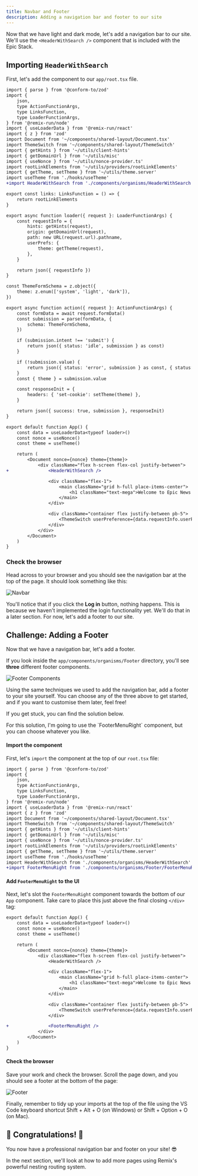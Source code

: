 ```yaml
---
title: Navbar and Footer
description: Adding a navigation bar and footer to our site
---
```



Now that we have light and dark mode, let's add a navigation bar to our site. We'll use the `<HeaderWithSearch />` component that is included with the Epic Stack.

## Importing `HeaderWithSearch`

First, let's add the component to our `app/root.tsx` file.

```diff lang="tsx" title="app/root.tsx" collapse={1-16, 20-61, 79-82}
import { parse } from '@conform-to/zod'
import {
	json,
	type ActionFunctionArgs,
	type LinksFunction,
	type LoaderFunctionArgs,
} from '@remix-run/node'
import { useLoaderData } from '@remix-run/react'
import { z } from 'zod'
import Document from '~/components/shared-layout/Document.tsx'
import ThemeSwitch from '~/components/shared-layout/ThemeSwitch'
import { getHints } from '~/utils/client-hints'
import { getDomainUrl } from '~/utils/misc'
import { useNonce } from '~/utils/nonce-provider.ts'
import rootLinkElements from '~/utils/providers/rootLinkElements'
import { getTheme, setTheme } from '~/utils/theme.server'
import useTheme from './hooks/useTheme'
+import HeaderWithSearch from './components/organisms/HeaderWithSearch'

export const links: LinksFunction = () => {
	return rootLinkElements
}

export async function loader({ request }: LoaderFunctionArgs) {
	const requestInfo = {
		hints: getHints(request),
		origin: getDomainUrl(request),
		path: new URL(request.url).pathname,
		userPrefs: {
			theme: getTheme(request),
		},
	}

	return json({ requestInfo })
}

const ThemeFormSchema = z.object({
	theme: z.enum(['system', 'light', 'dark']),
})

export async function action({ request }: ActionFunctionArgs) {
	const formData = await request.formData()
	const submission = parse(formData, {
		schema: ThemeFormSchema,
	})

	if (submission.intent !== 'submit') {
		return json({ status: 'idle', submission } as const)
	}

	if (!submission.value) {
		return json({ status: 'error', submission } as const, { status: 400 })
	}
	const { theme } = submission.value

	const responseInit = {
		headers: { 'set-cookie': setTheme(theme) },
	}

	return json({ success: true, submission }, responseInit)
}

export default function App() {
	const data = useLoaderData<typeof loader>()
	const nonce = useNonce()
	const theme = useTheme()

	return (
		<Document nonce={nonce} theme={theme}>
			<div className="flex h-screen flex-col justify-between">
+				<HeaderWithSearch />

				<div className="flex-1">
					<main className="grid h-full place-items-center">
						<h1 className="text-mega">Welcome to Epic News!</h1>
					</main>
				</div>

				<div className="container flex justify-between pb-5">
					<ThemeSwitch userPreference={data.requestInfo.userPrefs.theme} />
				</div>
			</div>
		</Document>
	)
}
```

### Check the browser

Head across to your browser and you should see the navigation bar at the top of the page. It should look something like this:

![Navbar](src/assets/png/navbar.png)

You'll notice that if you click the **Log in** button, nothing happens. This is because we haven't implemented the login functionality yet. We'll do that in a later section. For now, let's add a footer to our site.

## Challenge: Adding a Footer

Now that we have a navigation bar, let's add a footer.

If you look inside the `app/components/organisms/Footer` directory, you'll see **three** different footer components.

![Footer Components](src/assets/png/footer-components.png)

Using the same techniques we used to add the navigation bar, add a footer to your site yourself. You can choose any of the three above to get started, and if you want to customise them later, feel free!

If you get stuck, you can find the solution below.

<MonsterDetails title="Adding a footer">
<div>
For this solution, I'm going to use the `FooterMenuRight` component, but you can choose whatever you like.

#### Import the component

First, let's `import` the component at the top of our `root.tsx` file:

```diff lang="tsx" title="app/root.tsx" showLineNumbers collapse={1-16}
import { parse } from '@conform-to/zod'
import {
	json,
	type ActionFunctionArgs,
	type LinksFunction,
	type LoaderFunctionArgs,
} from '@remix-run/node'
import { useLoaderData } from '@remix-run/react'
import { z } from 'zod'
import Document from '~/components/shared-layout/Document.tsx'
import ThemeSwitch from '~/components/shared-layout/ThemeSwitch'
import { getHints } from '~/utils/client-hints'
import { getDomainUrl } from '~/utils/misc'
import { useNonce } from '~/utils/nonce-provider.ts'
import rootLinkElements from '~/utils/providers/rootLinkElements'
import { getTheme, setTheme } from '~/utils/theme.server'
import useTheme from './hooks/useTheme'
import HeaderWithSearch from './components/organisms/HeaderWithSearch'
+import FooterMenuRight from './components/organisms/Footer/FooterMenuRight'
```

#### Add `FooterMenuRight` to the UI

Next, let's slot the `FooterMenuRight` component towards the bottom of our `App` component. Take care to place this just above the final closing `</div>` tag:

```diff lang="tsx" title="app/root.tsx"
export default function App() {
	const data = useLoaderData<typeof loader>()
	const nonce = useNonce()
	const theme = useTheme()

	return (
		<Document nonce={nonce} theme={theme}>
			<div className="flex h-screen flex-col justify-between">
				<HeaderWithSearch />

				<div className="flex-1">
					<main className="grid h-full place-items-center">
						<h1 className="text-mega">Welcome to Epic News!</h1>
					</main>
				</div>

				<div className="container flex justify-between pb-5">
					<ThemeSwitch userPreference={data.requestInfo.userPrefs.theme} />
				</div>

+				<FooterMenuRight />
			</div>
		</Document>
	)
}
```

#### Check the browser

Save your work and check the browser. Scroll the page down, and you should see a footer at the bottom of the page:

![Footer](src/assets/png/footer.png)

Finally, remember to tidy up your imports at the top of the file using the VS Code keyboard shortcut <MonsterKbd>Shift + Alt + O</MonsterKbd> (on Windows) or <MonsterKbd>Shift + Option + O</MonsterKbd> (on Mac).

</div>
</MonsterDetails>

## 🎉 Congratulations! 🎉

You now have a professional navigation bar and footer on your site! 😎

In the next section, we'll look at how to add more pages using Remix's powerful nesting routing system.
